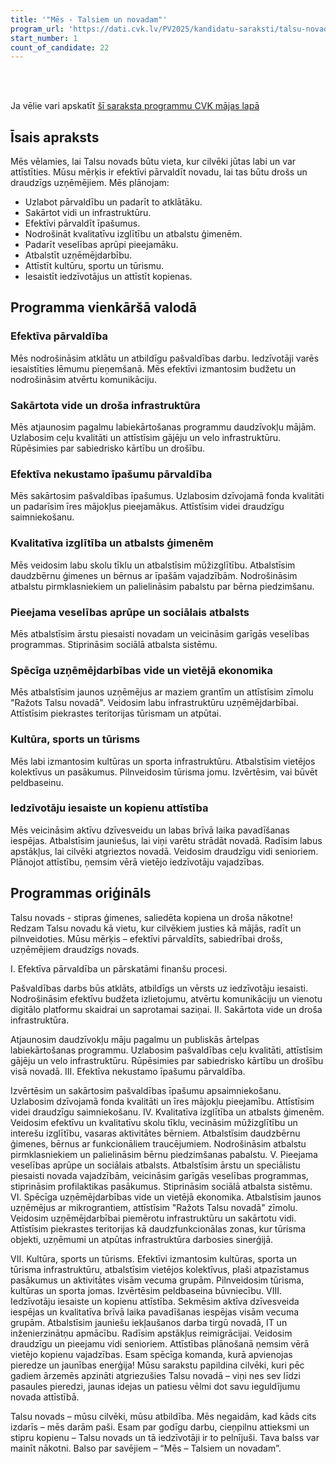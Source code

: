 ```yaml
---
title: '"Mēs - Talsiem un novadam"'
program_url: 'https://dati.cvk.lv/PV2025/kandidatu-saraksti/talsu-novads/mes---talsiem-un-novadam'
start_number: 1
count_of_candidate: 22
---
```



<Badge text="Efektīva pārvaldība" variant="note" size="small" /> <Badge text="Droša infrastruktūra" variant="note" size="small" /> <Badge text="Kvalitatīva izglītība" variant="note" size="small" /> <Badge text="Atbalsts uzņēmējdarbībai" variant="note" size="small" /> <Badge text="Kopienu attīstība" variant="note" size="small" />

<br/><br/> 

<Card title='Šis ir mākslīga intelekta ģenerēts apraksts' icon='starlight'>
    Ja vēlie vari apskatīt <a href={frontmatter.program_url} target='_blank'>šī saraksta programmu CVK mājas lapā</a>
    </Card>

## Īsais apraksts

Mēs vēlamies, lai Talsu novads būtu vieta, kur cilvēki jūtas labi un var attīstīties. Mūsu mērķis ir efektīvi pārvaldīt novadu, lai tas būtu drošs un draudzīgs uzņēmējiem. Mēs plānojam:

*   Uzlabot pārvaldību un padarīt to atklātāku.
*   Sakārtot vidi un infrastruktūru.
*   Efektīvi pārvaldīt īpašumus.
*   Nodrošināt kvalitatīvu izglītību un atbalstu ģimenēm.
*   Padarīt veselības aprūpi pieejamāku.
*   Atbalstīt uzņēmējdarbību.
*   Attīstīt kultūru, sportu un tūrismu.
*   Iesaistīt iedzīvotājus un attīstīt kopienas.

## Programma vienkāršā valodā

### Efektīva pārvaldība

Mēs nodrošināsim atklātu un atbildīgu pašvaldības darbu. Iedzīvotāji varēs iesaistīties lēmumu pieņemšanā. Mēs efektīvi izmantosim budžetu un nodrošināsim atvērtu komunikāciju.

### Sakārtota vide un droša infrastruktūra

Mēs atjaunosim pagalmu labiekārtošanas programmu daudzīvokļu mājām. Uzlabosim ceļu kvalitāti un attīstīsim gājēju un velo infrastruktūru. Rūpēsimies par sabiedrisko kārtību un drošību.

### Efektīva nekustamo īpašumu pārvaldība

Mēs sakārtosim pašvaldības īpašumus. Uzlabosim dzīvojamā fonda kvalitāti un padarīsim īres mājokļus pieejamākus. Attīstīsim videi draudzīgu saimniekošanu.

### Kvalitatīva izglītība un atbalsts ģimenēm

Mēs veidosim labu skolu tīklu un atbalstīsim mūžizglītību. Atbalstīsim daudzbērnu ģimenes un bērnus ar īpašām vajadzībām. Nodrošināsim atbalstu pirmklasniekiem un palielināsim pabalstu par bērna piedzimšanu.

### Pieejama veselības aprūpe un sociālais atbalsts

Mēs atbalstīsim ārstu piesaisti novadam un veicināsim garīgās veselības programmas. Stiprināsim sociālā atbalsta sistēmu.

### Spēcīga uzņēmējdarbības vide un vietējā ekonomika

Mēs atbalstīsim jaunos uzņēmējus ar maziem grantīm un attīstīsim zīmolu "Ražots Talsu novadā". Veidosim labu infrastruktūru uzņēmējdarbībai. Attīstīsim piekrastes teritorijas tūrismam un atpūtai.

### Kultūra, sports un tūrisms

Mēs labi izmantosim kultūras un sporta infrastruktūru. Atbalstīsim vietējos kolektīvus un pasākumus. Pilnveidosim tūrisma jomu. Izvērtēsim, vai būvēt peldbaseinu.

### Iedzīvotāju iesaiste un kopienu attīstība

Mēs veicināsim aktīvu dzīvesveidu un labas brīvā laika pavadīšanas iespējas. Atbalstīsim jauniešus, lai viņi varētu strādāt novadā. Radīsim labus apstākļus, lai cilvēki atgrieztos novadā. Veidosim draudzīgu vidi senioriem. Plānojot attīstību, ņemsim vērā vietējo iedzīvotāju vajadzības.

## Programmas oriģināls

Talsu novads - stipras ģimenes, saliedēta kopiena un droša nākotne!
Redzam Talsu novadu kā vietu, kur cilvēkiem justies kā mājās, radīt un pilnveidoties. Mūsu mērķis – efektīvi pārvaldīts, sabiedrībai drošs, uzņēmējiem draudzīgs novads.

I. Efektīva pārvaldība un pārskatāmi finanšu procesi.

Pašvaldības darbs būs atklāts, atbildīgs un vērsts uz iedzīvotāju iesaisti. Nodrošināsim efektīvu budžeta izlietojumu, atvērtu komunikāciju un vienotu digitālo platformu skaidrai un saprotamai saziņai.
II. Sakārtota vide un droša infrastruktūra.

Atjaunosim daudzīvokļu māju pagalmu un publiskās ārtelpas labiekārtošanas programmu. Uzlabosim pašvaldības ceļu kvalitāti, attīstīsim gājēju un velo infrastruktūru. Rūpēsimies par sabiedrisko kārtību un drošību visā novadā.
III. Efektīva nekustamo īpašumu pārvaldība.

Izvērtēsim un sakārtosim pašvaldības īpašumu apsaimniekošanu. Uzlabosim dzīvojamā fonda kvalitāti un īres mājokļu pieejamību. Attīstīsim videi draudzīgu saimniekošanu.
IV. Kvalitatīva izglītība un atbalsts ģimenēm.
Veidosim efektīvu un kvalitatīvu skolu tīklu, vecināsim mūžizglītību un interešu izglītību, vasaras aktivitātes bērniem. Atbalstīsim daudzbērnu ģimenes, bērnus ar funkcionāliem traucējumiem. Nodrošināsim atbalstu pirmklasniekiem un palielināsim bērnu piedzimšanas pabalstu.
V. Pieejama veselības aprūpe un sociālais atbalsts.
Atbalstīsim ārstu un speciālistu piesaisti novada vajadzībām, veicināsim garīgās veselības programmas, stiprināsim profilaktikas pasākumus. Stiprināsim sociālā atbalsta sistēmu.
VI. Spēcīga uzņēmējdarbības vide un vietējā ekonomika.
Atbalstīsim jaunos uzņēmējus ar mikrograntiem, attīstīsim "Ražots Talsu novadā" zīmolu. Veidosim uzņēmējdarbībai piemērotu infrastruktūru un sakārtotu vidi. Attīstīsim piekrastes teritorijas kā daudzfunkcionālas zonas, kur tūrisma objekti, uzņēmumi un atpūtas infrastruktūra darbosies sinerģijā.

VII. Kultūra, sports un tūrisms.
Efektīvi izmantosim kultūras, sporta un tūrisma infrastruktūru, atbalstīsim vietējos kolektīvus, plaši atpazīstamus pasākumus un aktivitātes visām vecuma grupām. Pilnveidosim tūrisma, kultūras un sporta jomas. Izvērtēsim peldbaseina būvniecību.
VIII. Iedzīvotāju iesaiste un kopienu attīstība.
Sekmēsim aktīva dzīvesveida iespējas un kvalitatīva brīvā laika pavadīšanas iespējas visām vecuma grupām. Atbalstīsim jauniešu iekļaušanos darba tirgū novadā, IT un inženierzinātņu apmācību. Radīsim apstākļus reimigrācijai. Veidosim draudzīgu un pieejamu vidi senioriem. Attīstības plānošanā ņemsim vērā vietējo kopienu vajadzības.
Esam spēcīga komanda, kurā apvienojas pieredze un jaunības enerģija! Mūsu sarakstu papildina cilvēki, kuri pēc gadiem ārzemēs apzināti atgriezušies Talsu novadā – viņi nes sev līdzi pasaules pieredzi, jaunas idejas un patiesu vēlmi dot savu ieguldījumu novada attīstībā.

Talsu novads – mūsu cilvēki, mūsu atbildība. Mēs negaidām, kad kāds cits izdarīs – mēs darām paši. Esam par godīgu darbu, cieņpilnu attieksmi un stipru kopienu – Talsu novads un tā iedzīvotāji ir to pelnījuši.
Tava balss var mainīt nākotni. Balso par savējiem – “Mēs – Talsiem un novadam”.
